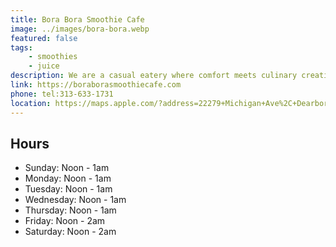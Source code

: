 ```yaml
---
title: Bora Bora Smoothie Cafe
image: ../images/bora-bora.webp
featured: false
tags:
    - smoothies
    - juice
description: We are a casual eatery where comfort meets culinary creativity, offering a diverse menu that satisfies all appetites.
link: https://boraborasmoothiecafe.com
phone: tel:313-633-1731
location: https://maps.apple.com/?address=22279+Michigan+Ave%2C+Dearborn%2C+MI+48124%2C+United+States&auid=7339778304017897249&ll=42.3047419%2C-83.2493965&lsp=9902&q=Bora+Bora+Smoothie+Cafe
---
```


## Hours

- Sunday: Noon - 1am
- Monday: Noon - 1am
- Tuesday: Noon - 1am
- Wednesday: Noon - 1am
- Thursday: Noon - 1am
- Friday: Noon - 2am
- Saturday: Noon - 2am